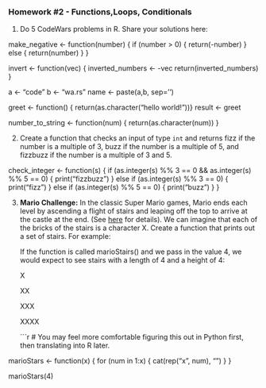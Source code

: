 
### Homework #2 - Functions,Loops, Conditionals

1.  Do 5 CodeWars problems in R. Share your solutions here:

 make_negative <- function(number) {
  if (number > 0) {
    return(-number)
  } else {
    return(number)
  }
}


invert <- function(vec) {
  inverted_numbers <- -vec
  return(inverted_numbers)
}


a <- "code"
b <- "wa.rs"
name <-  paste(a,b, sep='')


greet <- function() {
     return(as.character("hello world!"))}
result <- greet
     
     
number_to_string <- function(num) {
  return(as.character(num))
}



2.  Create a function that checks an input of type `int` and returns fizz if the number is a multiple of 3, buzz if the number is a multiple of 5, and fizzbuzz if the number is a multiple of 3 and 5.

check_integer <- function(s) {
  if (as.integer(s) %% 3 == 0 && as.integer(s) %% 5 == 0) {
    print("fizzbuzz")
  } else if (as.integer(s) %% 3 == 0) {
    print("fizz")
  } else if (as.integer(s) %% 5 == 0) {
    print("buzz")
  }
}


 

3.  **Mario Challenge:** In the classic Super Mario games, Mario ends each level by ascending a flight of stairs and leaping off the top to arrive at the castle at the end. (See [here](https://youtu.be/-avspZlbOWU?t=55) for details). We can imagine that each of the bricks of the stairs is a character X. Create a function that prints out a set of stairs. For example:

    If the function is called marioStairs() and we pass in the value 4, we would expect to see stairs with a length of 4 and a height of 4:

    X

    XX

    XXX

    XXXX

    ```{r}
    # You may feel more comfortable figuring this out in Python first, then translating into R later.
    
    
marioStars <- function(x) {
for (num in 1:x) {
  cat(rep("x", num), "\n")
  }
}

marioStars(4)
    
